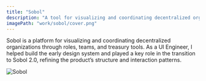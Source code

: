 ```yaml
---
title: "Sobol"
description: "A tool for visualizing and coordinating decentralized organizations."
imagePath: "work/sobol/cover.png"
---
```



Sobol is a platform for visualizing and coordinating decentralized organizations through roles, teams, and treasury tools. As a UI Engineer, I helped build the early design system and played a key role in the transition to Sobol 2.0, refining the product’s structure and interaction patterns.

<Image src={sobolImage} alt="Sobol" />
